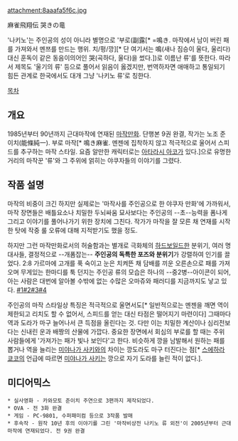 attachment:8aaafa5f6c.jpg

麻雀飛翔伝 哭きの竜

'나키노'는 주인공의 성이 아니라 별명으로 '부로(副露[* =鳴き. 마작에서 남이 버린 패를 가져와서 멘쯔를 만드는 행위. 치/펑/깡][* 단 여기서는 鳴(새나 짐승이 울다, 울리다)대신 훈독이 같은 동음이의어인 哭(곡하다, 울다)을 썼다.])로 이름난 류'를 뜻한다. 따라서 제목도 '울기의 류' 등으로 풀어서 읽음이 옳겠지만, 번역하자면 애매하고 통일되기 힘든 관계로 한국에서도 대개 그냥 '나키노 류'로 칭한다.

[[목차]] 
== 개요 ==
1985년부터 90년까지 근대마작에 연재된 [[마작]]만화. 단행본 9권 완결, 작가는 노조 준이치(能條純一).
부로 마작[* 鳴き麻雀. 멘젠에 집착하지 않고 적극적으로 울어서 스피드를 추구하는 마작 스타일. 요즘 알만한 캐릭터로는 [[아타라시 아코]]가 있다.]으로 유명한 거리의 마작꾼 '류'와 그 주위에 얽히는 야쿠자들의 이야기를 그렸다.

== 작품 설명 ==
마작의 비중이 크긴 하지만 실제로는 '마작사를 주인공으로 한 야쿠자 만화'에 가까워서, 마작 장면들은 배틀요소나 치밀한 두뇌싸움 묘사보다는 주인공의 --초--능력을 폼나게 그리고 이야기를 풀어나가기 위한 장치에 그친다. 작가가 마작을 잘 모른 채 연재를 시작한 탓에 작중 룰 오류에 대해 지적받기도 했을 정도.

하지만 그런 마작만화로서의 허술함과는 별개로 극화체의 [[하드보일드]]한 분위기, 여러 명대사들, 결정적으로 --개폼잡는-- '''주인공의 독특한 포즈와 분위기'''가 강렬하여 인기를 끌었다. 2:8 가르마에 고개를 푹 숙이고 눈은 치켜뜬 채 담배를 끼운 오른손으로 패를 가져오며 무게있는 한마디를 툭 던지는 주인공 류의 모습은 하나의 --중2병--아이콘이 되어, 아는 사람은 대번에 알아볼 수밖에 없는 수많은 오마쥬와 패러디를 지금까지도 낳고 있다. [http://blog.hangame.co.jp/busted/article/19688170/ #1][http://entrance.egloos.com/viewer/2447895 #2][http://www.mangapanda.com/207-14160-9/hunter-x-hunter/chapter-151.html #3][https://www.youtube.com/watch?v=uoK5PJT8mBE #4]

주인공의 마작 스타일상 특징은 적극적으로 울면서도[* 일반적으로는 멘젠을 깨면 역이 제한되고 리치도 할 수 없어서, 스피드를 얻는 대신 타점은 떨어지기 마련이다] 그때마다 역과 도라가 마구 늘어나서 큰 득점을 올린다는 것. 다만 이는 치밀한 계산이나 심리전보다는 신내린 운과 배짱의 산물에 가깝다. 중요한 장면에서 회심의 부로를 할 때는 주위 사람들에게 '가져가는 패가 빛나 보인다'고 한다. 비슷하게 깡을 남발해서 원하는 패를 뽑거나 역을 늘리는 [[미야나가 사키]]와의 차이는 깡도라도 마구 터진다는 점[* [[스에하라 쿄코]]의 언급에 따르면 [[미야나가 사키]]는 깡으로 자기 도라를 늘린 적이 없다.].

== 미디어믹스 == 
 * 실사영화 - 카와모토 준이치 주연으로 3편까지 제작되었다. 
 * OVA - 전 3화 완결
 * 게임 - PC-9801, 수퍼패미컴 등으로 3작품 발매 
 * 후속작 - 원작 10년 후의 이야기를 그린 '마작비상전 나키노 류 외전'이 2005년부터 근대마작에 연재되었다. 전 9권 완결
